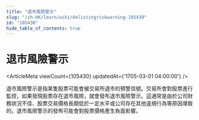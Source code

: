 ```yaml
---
title: "退市風險警示"
slug: "/zh-HK/learn/wiki/delistingriskwarning-105430"
id: "105430"
hide_table_of_contents: true
---
```



# 退市風險警示

<ArticleMeta viewCount={105430} updatedAt={'1705-03-01 04:00:00'} />

退市風險警示是指某隻股票可能會被交易所退市的預警信號。交易所會對股票進行監控，如果發現股票存在退市風險，就會發布退市風險警示。這通常是由於公司財務狀況不佳、股票交易價格長期低於一定水平或公司存在其他違規行為等原因導致的。退市風險警示的發佈可能會對股票價格產生負面影響。
